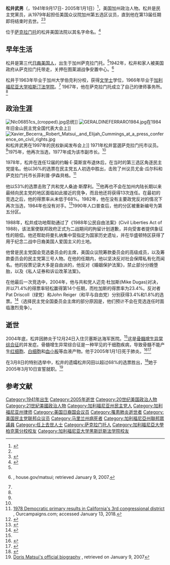 {{Infobox officeholder
|name= Bob Matsui<br>松井武男
|image= Robert matsui.jpg
|office= 民主党国会竞选委员会主席
|leader= [[南希·佩洛西|南希·佩洛西]]
|term_start= 2003年1月3日
|term_end= 2005年1月1日
|predecessor= [[尼塔·洛威|尼塔·洛威]]
|successor= [[拉姆·伊曼纽尔|拉姆·伊曼纽尔]]
|state1= [[加利福尼亚|加利福尼亚]]
|office1=[[美国众议院|美国众议院]]加州议员
|term_start1= 1979年1月3日
|term_end1= 2005年1月1日
|predecessor1= [[約翰·E·莫斯|約翰·E·莫斯]]
|successor1= [[松井佳寿惠|松井佳寿惠]]
|constituency1 = [[加利福尼亚州第三国会选区|加利福尼亚州第三国会选区]] (1979–1993)<br />[[加利福尼亚州第五国会选区|加利福尼亚州第五国会选区]] (1993–2005)
|office2= 萨克拉门托市议会议员
|term_start2= 1971年11月<ref>{{Cite web |url=https://www.ourcampaigns.com/RaceDetail.html?RaceID=296020 |title=存档副本 |access-date=2020-11-22 |archive-date=2016-03-31 |archive-url=https://web.archive.org/web/20160331182247/http://www.ourcampaigns.com/RaceDetail.html?RaceID=296020 |dead-url=no }}</ref>
|term_end2= 1978年11月8日<ref>{{Cite web |url=https://www.ourcampaigns.com/RaceDetail.html?RaceID=296232 |title=存档副本 |access-date=2020-11-22 |archive-date=2016-03-28 |archive-url=https://web.archive.org/web/20160328202127/http://www.ourcampaigns.com/RaceDetail.html?RaceID=296232 |dead-url=no }}</ref> 
|predecessor2=  
|successor2= 
|birth_name= 罗伯特·武男·松井
|birth_date= {{birth date|1941|9|17}}
|birth_place= {{flag|USA}}[[加州|加州]][[萨克拉门托|萨克拉门托]]
|death_date= {{death date and age|2005|1|1|1941|9|17}}
|death_place= {{flag|USA}}[[马里兰州|马里兰州]][[贝塞斯达_(马里兰州)|贝塞斯达]]
|resting_place = 东草坪纪念公园
|party= [[民主党_(美国)|民主党]]
|spouse= {{Marriage|[[松井佳寿惠|松井佳寿惠]]|1966}}
|children= 1子
|education= [[加利福尼亚大学伯克利分校|加利福尼亚大学伯克利分校]] （[[文学士|文学士]]）<br />[[加利福尼亚大学哈斯汀法学院|加利福尼亚大学哈斯汀法学院]] （[[法学博士|法学博士]]）
}}
'''松井武男'''（{{lang-en|Robert Takeo Matsui}}，1941年9月17日- 2005年1月1日）<ref name=biodirectory>{{cite web | title = Biographical Directory of the United States Congress | publisher = Library of Congress | url = http://bioguide.congress.gov/scripts/biodisplay.pl?index=M000249 | accessdate = 2007-01-09 | archive-date = 2012-08-29 | archive-url = https://web.archive.org/web/20120829032541/http://bioguide.congress.gov/scripts/biodisplay.pl?index=M000249 | dead-url = no }}</ref>，美国加州政治人物。松井是民主党黨员，从1979年起担任美国众议院加州第五选区议员，直到他在第13届任期即将结束时去世。<ref name=biodirectory/><ref name=cnnobituary>{{cite news | title = Congressman dies of rare disease | publisher = CNN.com | date = 2005-01-03 | url = http://www.cnn.com/2005/ALLPOLITICS/01/02/obit.matsui/index.html | accessdate = 2007-01-09 | archive-date = 2019-12-26 | archive-url = https://web.archive.org/web/20191226024325/http://www.cnn.com/2005/ALLPOLITICS/01/02/obit.matsui/index.html | dead-url = no }}</ref>

位于[[萨克拉门托|萨克拉门托]]的松井美国法院以其名字命名。<ref>{{cite web|url=http://votesmart.org/public-statement/90847/robert-t-matsui-united-states-courthouse|title=The Voter's Self Defense System|website=Vote Smart|accessdate=13 January 2018|archive-date=2018-01-14|archive-url=https://web.archive.org/web/20180114183710/https://votesmart.org/public-statement/90847/robert-t-matsui-united-states-courthouse|dead-url=no}}</ref>

==早年生活==
松井是第三代[[日裔美国人|日裔美国人]]，出生于加州萨克拉门托。<ref name=biodirectory/>1942年，松井和家人被美国政府从萨克拉门托带走，关押在图莱湖战争安置中心。<ref name=official>{{cite web|url=http://www.house.gov/matsui/bio.html|title=Official biography|accessdate=2017-04-18|url-status=bot: unknown |archiveurl=https://web.archive.org/web/20041208103635/http://www.house.gov/matsui/bio.html|archivedate=December 8, 2004}}, house.gov/matsui; retrieved January 9, 2007.</ref>

松井于1963年毕业于加州大学伯克利分校，获得[[文学士|文学士]]学位，1966年毕业于[[加利福尼亚大学哈斯汀法学院|加利福尼亚大学哈斯汀法学院]]。<ref name=biodirectory/> 1967年，他在萨克拉门托成立了自己的律师事务所。<ref name=official/>
==政治生涯==
[[File:Nlc06851cs_(cropped).jpg|thumb]]总统]]
[[File:GERALDINEFERRARO1984.jpg|thumb]]在1984年旧金山民主党全国代表大会上]]
[[File:Xavier_Becerra,_Robert_Matsui,_and_Elijah_Cummings_at_a_press_conference_on_civil_rights.jpg|thumb]]和松井武男在1997年的民权新闻发布会上]]
1971年松井當選萨克拉门托市议员。<ref name=official/>1975年，他再次当选，1977年成为该市副市长。<ref name=official/>

1978年，松井在连任12届的约翰·E·莫斯宣布退休后，在当时的第三选区角逐民主党提名。他以36%的选票在民主党五人初选中胜出，击败了州议员尤金·瓜尔科和萨克拉门托市长菲利普·伊森貝格。<ref>[http://www.ourcampaigns.com/RaceDetail.html?RaceID=567204 1978 Democratic primary results  in California's 3rd congressional district] {{Wayback|url=http://www.ourcampaigns.com/RaceDetail.html?RaceID=567204 |date=20181116064413 }}, Ourcampaigns.com; accessed January 13, 2018.</ref>

他以53%的选票击败了共和党人桑迪·斯摩利。<ref>{{cite web|url=http://www.ourcampaigns.com/RaceDetail.html?RaceID=30951|title=Our Campaigns - CA District 3 Race - Nov 07, 1978|website=Ourcampaigns.com|accessdate=13 January 2018|archive-date=2018-11-16|archive-url=https://web.archive.org/web/20181116063951/https://www.ourcampaigns.com/RaceDetail.html?RaceID=30951|dead-url=no}}</ref>他再也不会在加州内陆长期以来最倾向民主党的地区面临如此接近的竞争，而且他还将获得13次连任。在最初的竞选之后，他的得票率从未低于68%。1982年，他在没有主要政党反对的情况下再次当选，1984年也没有对手。<ref>{{cite web|url=http://www.ourcampaigns.com/CandidateDetail.html?CandidateID=665|title=Our Campaigns - Candidate - Robert T. Matsui|website=Ourcampaigns.com|accessdate=13 January 2018|archive-date=2020-12-13|archive-url=https://web.archive.org/web/20201213093135/https://www.ourcampaigns.com/CandidateDetail.html?CandidateID=665|dead-url=no}}</ref>1990年人口普查后，他的分区被重新编号为第五分区。

1988年，松井成功地帮助通过了《1988年公民自由法案》(Civil Liberties Act of 1988)，该法案使联邦政府正式为二战期间的拘留计划道歉，并向受害者提供象征性的赔偿。他还帮助将曼扎纳集中营指定为国家历史遗址，并在华盛顿特区获得了用于纪念二战中日裔美国人爱国主义的土地。

他曾是民主党国会竞选委员会的主席，美国众议院筹款委员会的高级成员，以及筹款委员会的民主党第三号人物。在他的任期内，他以坚决反对社会保障私有化而闻名。他的投票记录大多是自由派的，他反对《婚姻保护法案》，禁止部分分娩堕胎，以及《私人证券和诉讼改革法案》。

在他最后一次竞选中，2004年，他与共和党人迈克·杜加斯(Mike Dugas)对决，并以71.4%的得票率轻松赢得第14个任期，而杜加斯的得票率为23.4%。反对者Pat Driscoll（绿党）和John Reiger（和平与自由党）分别获得3.4%和1.8%的选票。<ref>{{cite web | title = General Election results, U.S. Congressional district 5 | publisher = California Secretary of State | date = 2004-12-07 | url = http://vote2004.ss.ca.gov/Returns/usrep/0500.htm | accessdate = 2007-01-09 | archive-url = https://web.archive.org/web/20070323064638/http://vote2004.ss.ca.gov/Returns/usrep/0500.htm | archive-date = 2007-03-23 | url-status = dead }}</ref>（选择民主党全国委员会主席的部分原因是，他们预计不会在竞选连任时面临激烈竞争）。

==逝世==
2004年底，松井因肺炎于12月24日入住贝塞斯达海军医院。<ref name=cnnobituary/>这是[[骨髓增生异常综合征|骨髓增生异常综合征]]的并发症。骨髓增生异常综合征是一种罕见的干细胞疾病，导致骨髓不能产生[[红细胞|红细胞]]、[[白细胞|白细胞]]和[[血小板|血小板]]等血液产物。他于2005年1月1日死于肺炎。<ref>{{cite web|url=https://www.nytimes.com/2005/01/03/obituaries/representative-robert-t-matsui-63-dies.html|title=Representative Robert T. Matsui, 63, Dies|first=Gardiner|last=Harris|date=13 January 2018|publisher=|accessdate=13 January 2018|website=Nytimes.com|archive-date=2020-06-13|archive-url=https://web.archive.org/web/20200613235055/https://www.nytimes.com/2005/01/03/obituaries/representative-robert-t-matsui-63-dies.html|dead-url=no}}</ref><ref name=srapobt>{{cite news |url=https://news.google.com/newspapers?id=EGlWAAAAIBAJ&sjid=8PIDAAAAIBAJ&pg=6143%2C2910908 |work=Spokesman-Review |location=(Spokane, Washington) |agency=Associated Press |title=Rep. Robert Matsui dies |date=January 3, 2005 |page=A3 |accessdate=2020-11-22 |archive-date=2020-11-30 |archive-url=https://web.archive.org/web/20201130034333/https://news.google.com/newspapers?id=EGlWAAAAIBAJ&sjid=8PIDAAAAIBAJ&pg=6143,2910908 |dead-url=no }}</ref>

在3月8日的特别选举中，松井的遗孀松井冈田以超过68%的选票胜出，<ref>{{cite web | title = Special Election Results, United States Congress, District 5 | publisher = California Secretary of State | date = 2005-03-08 | url = http://ss.ca.gov/elections/Special/official_canvass_cd5.pdf | format = pdf | accessdate = 2007-01-09 | url-status = dead | archiveurl = https://web.archive.org/web/20061215000310/http://www.ss.ca.gov///elections/Special/official_canvass_cd5.pdf | archivedate = 2006-12-15 }}</ref>她于2005年3月10日宣誓就职。<ref>[http://matsui.house.gov/aboutdoris.asp Doris Matsui's official biography] {{webarchive |url=https://web.archive.org/web/20061227191707/http://matsui.house.gov/aboutdoris.asp |date=December 27, 2006 }}, retrieved on January 9, 2007</ref>

==参考文献==
{{reflist}}
{{DEFAULTSORT:Matsui, Bob}}
[[Category:1941年出生|Category:1941年出生]]
[[Category:2005年逝世|Category:2005年逝世]]
[[Category:20世纪美国政治人物|Category:20世纪美国政治人物]]
[[Category:21世紀美國政治人物|Category:21世紀美國政治人物]]
[[Category:加利福尼亚州民主党人|Category:加利福尼亚州民主党人]]
[[Category:加利福尼亚州律师|Category:加利福尼亚州律师]]
[[Category:美国日裔国会议员|Category:美国日裔国会议员]]
[[Category:罹患肺炎逝世者|Category:罹患肺炎逝世者]]
[[Category:美国民主党联邦众议员|Category:美国民主党联邦众议员]]
[[Category:马里兰州病死者|Category:马里兰州病死者]]
[[Category:加利福尼亞州聯邦眾議員|Category:加利福尼亞州聯邦眾議員]]
[[Category:任上去世人士|Category:任上去世人士]]
[[Category:萨克拉门托人|Category:萨克拉门托人]]
[[Category:加利福尼亞大學柏克萊分校校友|Category:加利福尼亞大學柏克萊分校校友]]
[[Category:加利福尼亚大学黑斯廷斯法学院校友|Category:加利福尼亚大学黑斯廷斯法学院校友]]